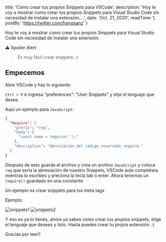
  title: 'Cómo crear tus propios Snippets para VSCode',
  description: 'Hoy te voy a mostrar como crear tus propios Snippets para Visual Studio Code sin necesidad de instalar una extensión....',
  date: 'Oct. 21, 2020',
  readTime: 1,
  postBy: 'https://twitter.com/franqsanz'
}


Hoy te voy a mostrar como crear tus propios Snippets para Visual Studio Code sin necesidad de instalar una extensión.

⚠️ Spoiler Alert

> Es muy fácil crear snippets. :)

## Empecemos
Abre VSCode y haz lo siguiente:

`Ctrl + P` e ingresa "preferences": "User Snippets" y elije el lenguaje que desee.

Aquí un ejemplo para `JavaScript`:

```JSON
{
  "Require": [
    "prefix": "req",
    "body": [
      "const name = require('');"
    ],
    "description": "Abreviación del código reservado require."
  ]
}
```

Después de esto guarda el archivo y crea un archivo `JavaScript` y coloca `req` que sería la abreviación de nuestro Snippets, VSCode auto completara mientras lo escribes y preciona la tecla tab o enter. Ahora tenemos un `require()` guardado en una constante.

Un ejemplo es crear snippets para los meta tags

Ejemplo:

![snippets1](/snippets1.jpg)
![snippets2](/snippets2.jpg)

Y eso es ya lo tienes, ahora ya sabes como crear tus propios snippets, elige el lenguaje que desees y listo.
Hasta puedes crear tu propia extensión. :)

Gracias por leer!!